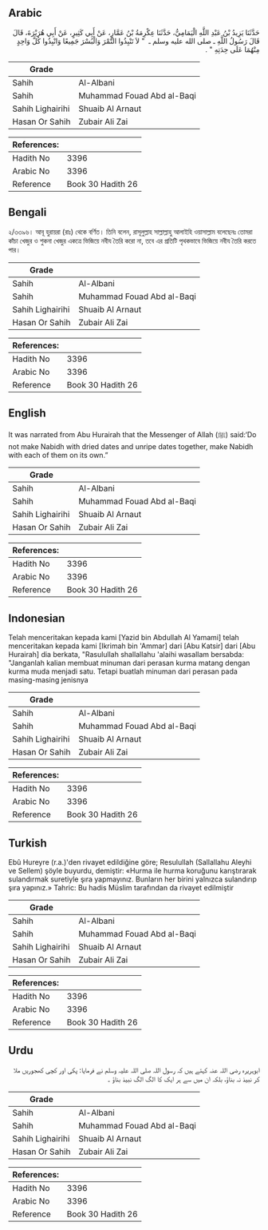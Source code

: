 ## Arabic


<div dir="rtl" lang="ar" style={{fontSize:'larger',backgroundColor:'#f8f9fa',padding:20}}>
حَدَّثَنَا يَزِيدُ بْنُ عَبْدِ اللَّهِ الْيَمَامِيُّ، حَدَّثَنَا عِكْرِمَةُ بْنُ عَمَّارٍ، عَنْ أَبِي كَثِيرٍ، عَنْ أَبِي هُرَيْرَةَ، قَالَ قَالَ رَسُولُ اللَّهِ ـ صلى الله عليه وسلم ـ ‏ "‏ لاَ تَنْبِذُوا التَّمْرَ وَالْبُسْرَ جَمِيعًا وَانْبِذُوا كُلَّ وَاحِدٍ مِنْهُمَا عَلَى حِدَتِهِ ‏"‏ ‏.‏
</div>
<div style={{backgroundColor:'#f8f9fa',padding:20, marginBottom: 10}}><table> <thead> <tr> <th>Grade</th> <th></th> </tr> </thead> <tbody> <tr><td>Sahih</td><td>Al-Albani</td></tr><tr><td>Sahih</td><td>Muhammad Fouad Abd al-Baqi</td></tr><tr><td>Sahih Lighairihi</td><td>Shuaib Al Arnaut</td></tr><tr><td>Hasan Or Sahih</td><td>Zubair Ali Zai</td></tr></tbody></table><table> <thead> <tr> <th>References:</th> <th></th> </tr> </thead> <tbody><tr><td>Hadith No</td><td>3396</td></tr><tr><td>Arabic No</td><td>3396</td></tr><tr><td>Reference</td><td>Book 30 Hadith 26</td></tr></tbody></table></div>

## Bengali


<div dir="ltr" lang="bn" style={{fontSize:'larger',backgroundColor:'#f8f9fa',padding:20}}>
২/৩৩৯৬। আবূ হুরায়রা (রাঃ) থেকে বর্ণিত। তিনি বলেন, রাসূলুল্লাহ সাল্লাল্লাহু আলাইহি ওয়াসাল্লাম বলেছেনঃ তোমরা কাঁচা খেজুর ও শুকনা খেজুর একত্রে ভিজিয়ে নবীয তৈরি করো না, তবে এর প্রতিটি পৃথকভাবে ভিজিয়ে নবীয তৈরি করতে পার।
</div>
<div style={{backgroundColor:'#f8f9fa',padding:20, marginBottom: 10}}><table> <thead> <tr> <th>Grade</th> <th></th> </tr> </thead> <tbody> <tr><td>Sahih</td><td>Al-Albani</td></tr><tr><td>Sahih</td><td>Muhammad Fouad Abd al-Baqi</td></tr><tr><td>Sahih Lighairihi</td><td>Shuaib Al Arnaut</td></tr><tr><td>Hasan Or Sahih</td><td>Zubair Ali Zai</td></tr></tbody></table><table> <thead> <tr> <th>References:</th> <th></th> </tr> </thead> <tbody><tr><td>Hadith No</td><td>3396</td></tr><tr><td>Arabic No</td><td>3396</td></tr><tr><td>Reference</td><td>Book 30 Hadith 26</td></tr></tbody></table></div>

## English


<div dir="ltr" lang="en" style={{fontSize:'larger',backgroundColor:'#f8f9fa',padding:20}}>
It was narrated from Abu Hurairah that the Messenger of Allah (ﷺ) said:‘Do not make Nabidh with dried dates and unripe dates together, make Nabidh with each of them on its own.”
</div>
<div style={{backgroundColor:'#f8f9fa',padding:20, marginBottom: 10}}><table> <thead> <tr> <th>Grade</th> <th></th> </tr> </thead> <tbody> <tr><td>Sahih</td><td>Al-Albani</td></tr><tr><td>Sahih</td><td>Muhammad Fouad Abd al-Baqi</td></tr><tr><td>Sahih Lighairihi</td><td>Shuaib Al Arnaut</td></tr><tr><td>Hasan Or Sahih</td><td>Zubair Ali Zai</td></tr></tbody></table><table> <thead> <tr> <th>References:</th> <th></th> </tr> </thead> <tbody><tr><td>Hadith No</td><td>3396</td></tr><tr><td>Arabic No</td><td>3396</td></tr><tr><td>Reference</td><td>Book 30 Hadith 26</td></tr></tbody></table></div>

## Indonesian


<div dir="ltr" lang="id" style={{fontSize:'larger',backgroundColor:'#f8f9fa',padding:20}}>
Telah menceritakan kepada kami [Yazid bin Abdullah Al Yamami] telah menceritakan kepada kami [Ikrimah bin 'Ammar] dari [Abu Katsir] dari [Abu Hurairah] dia berkata, "Rasulullah shallallahu 'alaihi wasallam bersabda: "Janganlah kalian membuat minuman dari perasan kurma matang dengan kurma muda menjadi satu. Tetapi buatlah minuman dari perasan pada masing-masing jenisnya
</div>
<div style={{backgroundColor:'#f8f9fa',padding:20, marginBottom: 10}}><table> <thead> <tr> <th>Grade</th> <th></th> </tr> </thead> <tbody> <tr><td>Sahih</td><td>Al-Albani</td></tr><tr><td>Sahih</td><td>Muhammad Fouad Abd al-Baqi</td></tr><tr><td>Sahih Lighairihi</td><td>Shuaib Al Arnaut</td></tr><tr><td>Hasan Or Sahih</td><td>Zubair Ali Zai</td></tr></tbody></table><table> <thead> <tr> <th>References:</th> <th></th> </tr> </thead> <tbody><tr><td>Hadith No</td><td>3396</td></tr><tr><td>Arabic No</td><td>3396</td></tr><tr><td>Reference</td><td>Book 30 Hadith 26</td></tr></tbody></table></div>

## Turkish


<div dir="ltr" lang="tr" style={{fontSize:'larger',backgroundColor:'#f8f9fa',padding:20}}>
Ebû Hureyre (r.a.)'den rivayet edildiğine göre; Resulullah (Sallallahu Aleyhi ve Sellem) şöyle buyurdu, demiştir: «Hurma ile hurma koruğunu karıştırarak sulandırmak suretiyle şıra yapmayınız. Bunların her birini yalnızca sulandırıp şıra yapınız.» Tahric: Bu hadis Müslim tarafından da rivayet edilmiştir
</div>
<div style={{backgroundColor:'#f8f9fa',padding:20, marginBottom: 10}}><table> <thead> <tr> <th>Grade</th> <th></th> </tr> </thead> <tbody> <tr><td>Sahih</td><td>Al-Albani</td></tr><tr><td>Sahih</td><td>Muhammad Fouad Abd al-Baqi</td></tr><tr><td>Sahih Lighairihi</td><td>Shuaib Al Arnaut</td></tr><tr><td>Hasan Or Sahih</td><td>Zubair Ali Zai</td></tr></tbody></table><table> <thead> <tr> <th>References:</th> <th></th> </tr> </thead> <tbody><tr><td>Hadith No</td><td>3396</td></tr><tr><td>Arabic No</td><td>3396</td></tr><tr><td>Reference</td><td>Book 30 Hadith 26</td></tr></tbody></table></div>

## Urdu


<div dir="rtl" lang="ur" style={{fontSize:'larger',backgroundColor:'#f8f9fa',padding:20}}>
ابوہریرہ رضی اللہ عنہ کہتے ہیں کہ رسول اللہ صلی اللہ علیہ وسلم نے فرمایا: پکی اور کچی کھجوریں ملا کر نبیذ نہ بناؤ، بلکہ ان میں سے ہر ایک کا الگ الگ نبیذ بناؤ ۔
</div>
<div style={{backgroundColor:'#f8f9fa',padding:20, marginBottom: 10}}><table> <thead> <tr> <th>Grade</th> <th></th> </tr> </thead> <tbody> <tr><td>Sahih</td><td>Al-Albani</td></tr><tr><td>Sahih</td><td>Muhammad Fouad Abd al-Baqi</td></tr><tr><td>Sahih Lighairihi</td><td>Shuaib Al Arnaut</td></tr><tr><td>Hasan Or Sahih</td><td>Zubair Ali Zai</td></tr></tbody></table><table> <thead> <tr> <th>References:</th> <th></th> </tr> </thead> <tbody><tr><td>Hadith No</td><td>3396</td></tr><tr><td>Arabic No</td><td>3396</td></tr><tr><td>Reference</td><td>Book 30 Hadith 26</td></tr></tbody></table></div>